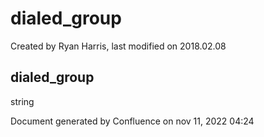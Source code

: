 
# dialed_group 

 Created by  Ryan Harris, last modified on 2018.02.08

## dialed_group

string

Document generated by Confluence on nov 11, 2022 04:24
